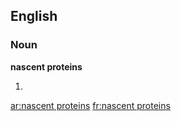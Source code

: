 ==English==

===Noun===
'''nascent proteins'''

# {{plural of|nascent protein}}

[[ar:nascent proteins]]
[[fr:nascent proteins]]